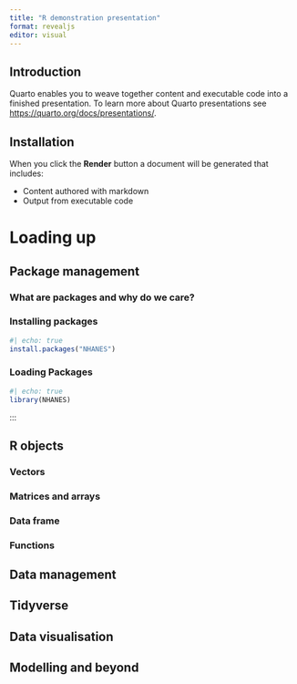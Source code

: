 ```yaml
---
title: "R demonstration presentation"
format: revealjs
editor: visual
---
```


## Introduction



Quarto enables you to weave together content and executable code into a finished presentation. To learn more about Quarto presentations see <https://quarto.org/docs/presentations/>.

## Installation

When you click the **Render** button a document will be generated that includes:

-   Content authored with markdown
-   Output from executable code

# Loading up

## Package management

::: panel-tabset 

### What are packages and why do we care?

:::


### Installing packages

``` r
#| echo: true
install.packages("NHANES")
```

### Loading Packages

``` r
#| echo: true
library(NHANES)
```

:::

## R objects

::: panel-tabset

### Vectors

### Matrices and arrays

### Data frame

### Functions

:::

## Data management

## Tidyverse

## Data visualisation

## Modelling and beyond


